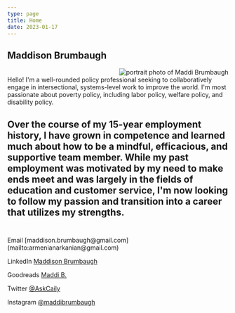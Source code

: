 ```yaml
---
type: page
title: Home
date: 2023-01-17
---
```



## Maddison Brumbaugh

<Image
  src="/images/portrait2.png"
  alt="portrait photo of Maddi Brumbaugh"
  width={300} height={673}
  align="right"
  class="margin-left-sm"
/>
<br/>
Hello! I'm a well-rounded policy professional seeking to collaboratively engage in intersectional,
systems-level work to improve the world. I'm most passionate about poverty policy, including labor
policy, welfare policy, and disability policy.

Over the course of my 15-year employment history, I have grown in competence and learned much about how to
be a mindful, efficacious, and supportive team member.
While my past employment was motivated by my need to make ends meet and was largely in the fields of education and customer
service, I'm now looking to follow my passion and transition into a career that utilizes my strengths.
<br/>
<br/>
---

<div>
  Email [maddison.brumbaugh@gmail.com](mailto:armenianarkanian@gmail.com)

  LinkedIn [Maddison Brumbaugh](https://www.linkedin.com/in/maddison-brumbaugh/)

  Goodreads [Maddi B.](https://www.goodreads.com/user/show/7408293-maddi)

  Twitter [@AskCaily](https://twitter.com/askCaily)

  Instagram [@maddibrumbaugh](https://www.instagram.com/maddibrumbaugh/)
</div>